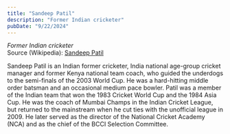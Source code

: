 ```yaml
---
title: "Sandeep Patil"
description: "Former Indian cricketer"
pubDate: "9/22/2024"
---
```


*Former Indian cricketer*  
Source (Wikipedia): [Sandeep Patil][1]

Sandeep Patil is an Indian former cricketer, India national age-group cricket manager and former Kenya national team coach, who guided the underdogs to the semi-finals of the 2003 World Cup. He was a hard-hitting middle order batsman and an occasional medium pace bowler. Patil was a member of the Indian team that won the 1983 Cricket World Cup and the 1984 Asia Cup. He was the coach of Mumbai Champs in the Indian Cricket League, but returned to the mainstream when he cut ties with the unofficial league in 2009. He later served as the director of the National Cricket Academy (NCA) and as the chief of the BCCI Selection Committee.

[1]: https://en.wikipedia.org/wiki/Sandeep_Patil
